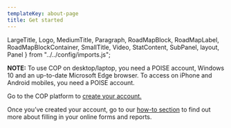 ```yaml
---
templateKey: about-page
title: Get started
---
```

LargeTitle, Logo, MediumTitle, Paragraph, RoadMapBlock, RoadMapLabel, RoadMapBlockContainer, SmallTitle, Video, StatContent,
SubPanel, layout, Panel } from "../../config/imports.js";

**NOTE:** To use COP on desktop/laptop, you need a POISE account, Windows 10 and an up-to-date Microsoft Edge browser. To access on iPhone and Android mobiles, you need a POISE account.

Go to the COP platform to <a href={COPSite} class="govuk-link" target="_blank">create your account.</a>

Once you’ve created your account, go to our <a href="https://training.cop.homeoffice.gov.uk/#cop" class="govuk-link" target="_blank">how-to section</a> to find out more about filling in your online forms and reports.
